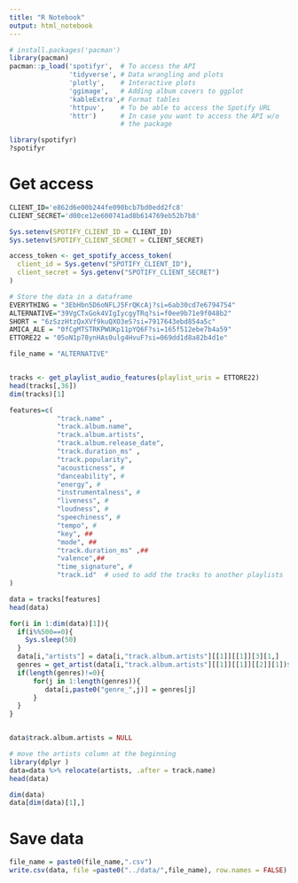 ```yaml
---
title: "R Notebook"
output: html_notebook
---
```


```r
# install.packages('pacman')
library(pacman)
pacman::p_load('spotifyr',  # To access the API
               'tidyverse', # Data wrangling and plots
               'plotly',    # Interactive plots
               'ggimage',   # Adding album covers to ggplot
               'kableExtra',# Format tables
               'httpuv',    # To be able to access the Spotify URL
               'httr')      # In case you want to access the API w/o
                            # the package
```

```r
library(spotifyr)
?spotifyr
```

# Get access
```r
CLIENT_ID='e862d6e00b244fe090bcb7bd0edd2fc8'
CLIENT_SECRET='d00ce12e600741ad8b614769eb52b7b8'

Sys.setenv(SPOTIFY_CLIENT_ID = CLIENT_ID)
Sys.setenv(SPOTIFY_CLIENT_SECRET = CLIENT_SECRET)

access_token <- get_spotify_access_token(
  client_id = Sys.getenv("SPOTIFY_CLIENT_ID"),
  client_secret = Sys.getenv("SPOTIFY_CLIENT_SECRET")
)
```


```r
# Store the data in a dataframe
EVERYTHING = "3EbHbn5D6oNFLJ5FrQKcAj?si=6ab30cd7e6794754"
ALTERNATIVE="39VgCTxGok4VIgIycgyTRq?si=f0ee9b71e9f048b2"
SHORT = "6zSzzHtzQxXVf9kuQXO3eS?si=7917643ebd854a5c"
AMICA_ALE = "0fCgMTSTRKPWUKp11pYQ6F?si=165f512ebe7b4a59"
ETTORE22 = "05oN1p78ynHAs0ulg4HvuF?si=069dd1d8a82b4d1e"

file_name = "ALTERNATIVE"


tracks <- get_playlist_audio_features(playlist_uris = ETTORE22)
head(tracks[,36])
dim(tracks)[1]
```


```r
features=c(
            "track.name" ,
            "track.album.name",
            "track.album.artists",
            "track.album.release_date",
            "track.duration_ms" ,
            "track.popularity",
            "acousticness", #
            "danceability", #
            "energy", #
            "instrumentalness", #
            "liveness", #
            "loudness", #
            "speechiness", #
            "tempo", #
            "key", ##
            "mode", ##
            "track.duration_ms" ,##
            "valence",##
            "time_signature", #
            "track.id"  # used to add the tracks to another playlists
)

data = tracks[features]
head(data)
```


```r
for(i in 1:dim(data)[1]){
  if(i%%500==0){
    Sys.sleep(50)
  }
  data[i,"artists"] = data[i,"track.album.artists"][[1]][[1]][3][1,]
  genres = get_artist(data[i,"track.album.artists"][[1]][[1]][[2]][1])$genres
  if(length(genres)!=0){
      for(j in 1:length(genres)){
         data[i,paste0("genre_",j)] = genres[j]
      }
  }
}


data$track.album.artists = NULL

# move the artists column at the beginning
library(dplyr )
data=data %>% relocate(artists, .after = track.name)
head(data)
```


```r
dim(data)
data[dim(data)[1],]
```



# Save data
```r

file_name = paste0(file_name,".csv")
write.csv(data, file =paste0("../data/",file_name), row.names = FALSE)
```





